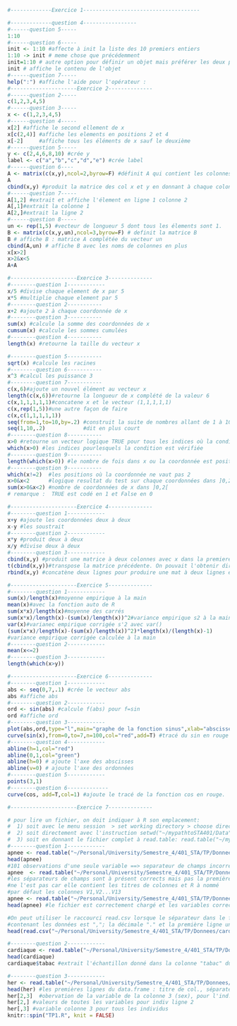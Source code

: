 
```r
#-------------Exercice 1-------------------------------------

#-------------question 4-----------------
#------question 5-----
1:10
#------question 6-----
init <- 1:10 #affecte à init la liste des 10 premiers entiers
1:10 -> init # meme chose que précédemment
init=1:10 # autre option pour définir un objet mais préférer les deux premières
init # affiche le contenu de l'objet
#------question 7-----
help(":") #affiche l'aide pour l'opérateur :
#---------------------Exercice 2--------------
#------question 2-----
c(1,2,3,4,5)
#------question 3-----
x <- c(1,2,3,4,5)
#------question 4-----
x[2] #affiche le second ellement de x
x[c(2,4)] #affiche les elements en positions 2 et 4
x[-2]     #affiche tous les éléments de x sauf le deuxième
#------question 5-----
y <- c(2,4,6,8,10) #crée y
label <- c("a","b","c","d","e") #crée label
#------question 6----
A <- matrix(c(x,y),ncol=2,byrow=F) #définit A qui contient les colonnes x et y
A
cbind(x,y) #produit la matrice des col x et y en donnant à chaque colonne le nom de son vect
#------question 7-----
A[1,2] #extrait et affiche l'élement en ligne 1 colonne 2
A[,1]#extrait la colonne 1
A[2,]#extrait la ligne 2
#------question 8-----
un <- rep(1,5) #vecteur de longueur 5 dont tous les élements sont 1.
B <- matrix(c(x,y,un),ncol=3,byrow=F) # definit la matrice B
B # affiche B : matrice A complétée du vecteur un
cbind(A,un) # affiche B avec les noms de colonnes en plus
x[x>2]
x>2&x<5
A+A

#---------------------Exercice 3--------------
#--------question 1------------
x/5 #divise chaque element de x par 5
x*5 #multiplie chaque element par 5
#--------question 2-----------
x+2 #ajoute 2 à chaque coordonnée de x
#--------question 3-----------
sum(x) #calcule la somme des coordonnées de x
cumsum(x) #calcule les sommes cumulées
#--------question 4-----------
length(x) #retourne la taille du vecteur x

#--------question 5-----------
sqrt(x) #calcule les racines
#--------question 6-----------
x^3 #calcul les puissance 3
#--------question 7-----------
c(x,6)#ajoute un nouvel élément au vecteur x
length(c(x,6))#retourne la longueur de x complété de la valeur 6
c(x,1,1,1,1,1)#concatene x et le vecteur (1,1,1,1,1)
c(x,rep(1,5))#une autre façon de faire
c(x,c(1,1,1,1,1))
seq(from=1,to=10,by=.2) #construit la suite de nombres allant de 1 à 10 par pas de 0.2
seq(1,10,.2)            #dit en plus court
#--------question 8-----------
x>0 #retourne un vecteur logique TRUE pour tous les indices où la condition est vraie
which(x>0) #les indices pourlesquels la condition est vérifiée
#--------question 9-----------
length(which(x>0)) #le nombre de fois dans x ou la coordonnée est positive
#--------question 9-----------
which(x!=2)  #les positions où la coordonnée ne vaut pas 2
x>0&x<2      #logique resultat du test sur chaque coordonnées dans ]0,2[
sum(x>0&x<2) #nombre de coordonnées de x dans ]0,2[ 
# remarque :  TRUE est codé en 1 et False en 0

#---------------------Exercice 4--------------
#--------question 1------------
x+y #ajoute les coordonnées deux à deux
x-y #les soustrait
#--------question 2------------
x*y #produit deux à deux
x/y #divise deux à deux
#--------question 3------------
cbind(x,y) #produit une matrice à deux colonnes avec x dans la premiere et y ds la sde
t(cbind(x,y))#transpose la matrice précédente. On pouvait l'obtenir directement avec
rbind(x,y) #concatène deux lignes pour produire une mat à deux lignes et 5 colonnes

#---------------------Exercice 5--------------
#--------question 1------------
sum(x)/length(x)#moyenne empirique à la main
mean(x)#avec la fonction auto de R
sum(x*x)/length(x)#moyenne des carrés
sum(x*x)/length(x)-(sum(x)/length(x))^2#variance empirique s2 à la main
var(x)#varianec empirique corrigée s'2 avec var()
(sum(x*x)/length(x)-(sum(x)/length(x))^2)*length(x)/(length(x)-1)
#variance empirique corrigée calculée à la main
#--------question 2------------
mean(x<=2)
#--------question 3------------
length(which(x>y))

#---------------------Exercice 6--------------
#--------question 1------------
abs <- seq(0,7,.1) #crée le vecteur abs
abs #affiche abs
#--------question 2------------
ord <- sin(abs) #calcule f(abs) pour f=sin
ord #affiche ord
#--------question 3------------
plot(abs,ord,type="l",main="graphe de la fonction sinus",xlab="abscisse ",ylab="sinus")
curve(sin(x),from=0,to=7,n=100,col="red",add=T) #tracé du sin en rouge
#--------question 4------------
abline(h=1,col="red")
abline(0,1,col="green")
abline(h=0) # ajoute l'axe des abscisses
abline(v=0) # ajoute l'axe des ordonnées
#--------question 5------------
points(3,1)
#--------question 6-------------
curve(cos, add=T,col=1) #ajoute le tracé de la fonction cos en rouge.

#---------------------Exercice 7--------------

# pour lire un fichier, on doit indiquer à R son emplacement: 
#  1) soit avec le menu session  > set working directory > choose directory
#  2) soit directement avec l'instruction setwd("~/mypathtoSTA401/Data")
#  3) soit en donnant le fichier complet à read.table: read.table("~/mypathtoSTA401/Data/apnee.csv")
#--------question 1------------
apnee <- read.table("~/Personal/University/Semestre_4/401_STA/TP/Donnees/apnee.csv")
head(apnee)
#101 observations d'une seule variable ==> separateur de champs incorrect
apnee  <- read.table("~/Personal/University/Semestre_4/401_STA/TP/Donnees/apnee.csv",sep=",")
#les séparateurs de champs sont à présent corrects mais pas la première ligne
#ne l'est pas car elle contient les titres de colonnes et R à nommé
#par défaut les colonnes V1,V2...V13
apnee <- read.table("~/Personal/University/Semestre_4/401_STA/TP/Donnees/apnee.csv",sep=",",header=T)
head(apnee) #le fichier est correctement chargé et les variables correctement intitulées

#On peut utiliser le raccourci read.csv lorsque le séparateur dans le fichier 
#contenant les données est ","; la décimale "." et la première ligne une ligne de titres
head(read.csv("~/Personal/University/Semestre_4/401_STA/TP/Donnees/cardiaque.csv"))

#--------question 2------------
cardiaque <- read.table("~/Personal/University/Semestre_4/401_STA/TP/Donnees/cardiaque.csv",sep=",",dec=".",header=T)
head(cardiaque)
cardiaque$tabac #extrait l'échantillon donné dans la colonne "tabac" du data.frame "cardiaque"

#--------question 3------------
her <- read.table("~/Personal/University/Semestre_4/401_STA/TP/Donnees/her.txt",sep="\t",dec=".",header=T)
head(her) #les premières lignes du data.frame : titre de col., séparateurs et ligne 1 OK
her[2,3]  #obervation de la variable de la colonne 3 (sex), pour l'ind. ligne 2(I0003)
her[2,] #valeurs de toutes les variables pour indiv ligne 2
her[,3] #variable colonne 3 pour tous les individus
knitr::spin("TP1.R", knit = FALSE)
```

